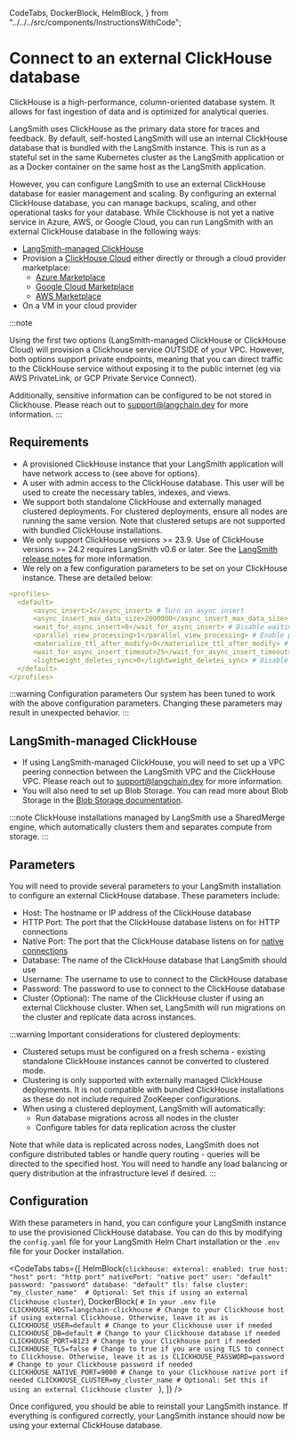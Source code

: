   CodeTabs,
  DockerBlock,
  HelmBlock,
} from "../../../src/components/InstructionsWithCode";

# Connect to an external ClickHouse database

ClickHouse is a high-performance, column-oriented database system. It allows for fast ingestion of data and is optimized for analytical queries.

LangSmith uses ClickHouse as the primary data store for traces and feedback. By default, self-hosted LangSmith will use an internal ClickHouse database that is bundled with the LangSmith instance. This is run as a stateful set in the same Kubernetes cluster as the LangSmith application or as a Docker container on the same host as the LangSmith application.

However, you can configure LangSmith to use an external ClickHouse database for easier management and scaling.
By configuring an external ClickHouse database, you can manage backups, scaling, and other operational tasks for your database.
While Clickhouse is not yet a native service in Azure, AWS, or Google Cloud, you can run LangSmith with an external ClickHouse database in the following ways:

- [LangSmith-managed ClickHouse](/self_hosting/langsmith_managed_clickhouse)
- Provision a [ClickHouse Cloud](https://clickhouse.cloud/) either directly or through a cloud provider marketplace:
  - [Azure Marketplace](https://azuremarketplace.microsoft.com/en-us/marketplace/apps/clickhouse.clickhouse_cloud?tab=Overview)
  - [Google Cloud Marketplace](https://console.cloud.google.com/marketplace/product/clickhouse-public/clickhouse-cloud)
  - [AWS Marketplace](https://aws.amazon.com/marketplace/pp/prodview-jettukeanwrfc)
- On a VM in your cloud provider

:::note

Using the first two options (LangSmith-managed ClickHouse or ClickHouse Cloud) will provision a Clickhouse service OUTSIDE of your VPC.
However, both options support private endpoints, meaning that you can direct traffic to the ClickHouse service without exposing it to the public internet (eg via AWS PrivateLink, or GCP Private Service Connect).

Additionally, sensitive information can be configured to be not stored in Clickhouse. Please reach out to support@langchain.dev for more information.
:::

## Requirements

- A provisioned ClickHouse instance that your LangSmith application will have network access to (see above for options).
- A user with admin access to the ClickHouse database. This user will be used to create the necessary tables, indexes, and views.
- We support both standalone ClickHouse and externally managed clustered deployments. For clustered deployments, ensure all nodes are running the same version. Note that clustered setups are not supported with bundled ClickHouse installations.
- We only support ClickHouse versions >= 23.9. Use of ClickHouse versions >= 24.2 requires LangSmith v0.6 or later. See the [LangSmith release notes](../release_notes) for more information.
- We rely on a few configuration parameters to be set on your ClickHouse instance. These are detailed below:

```yaml
<profiles>
  <default>
      <async_insert>1</async_insert> # Turn on async insert
      <async_insert_max_data_size>2000000</async_insert_max_data_size> # Flush data to disk after 2GB. You may need to adjust this based on your workload.
      <wait_for_async_insert>0</wait_for_async_insert> # Disable waiting for async insert by default
      <parallel_view_processing>1</parallel_view_processing> # Enable parallel view processing
      <materialize_ttl_after_modify>0</materialize_ttl_after_modify> # Disable TTL materialization after modify
      <wait_for_async_insert_timeout>25</wait_for_async_insert_timeout> # Set the timeout for waiting for async insert
      <lightweight_deletes_sync>0</lightweight_deletes_sync> # Disable lightweight deletes sync
  </default>
</profiles>
```

:::warning Configuration parameters
Our system has been tuned to work with the above configuration parameters. Changing these parameters may result in unexpected behavior.
:::

## LangSmith-managed ClickHouse

- If using LangSmith-managed ClickHouse, you will need to set up a VPC peering connection between the LangSmith VPC and the ClickHouse VPC. Please reach out to [support@langchain.dev](mailto:support@langchain.dev) for more information.
- You will also need to set up Blob Storage. You can read more about Blob Storage in the [Blob Storage documentation](/self_hosting/configuration/blob_storage).

:::note
ClickHouse installations managed by LangSmith use a SharedMerge engine, which automatically clusters them and separates compute from storage.
:::

## Parameters

You will need to provide several parameters to your LangSmith installation to configure an external ClickHouse database. These parameters include:

- Host: The hostname or IP address of the ClickHouse database
- HTTP Port: The port that the ClickHouse database listens on for HTTP connections
- Native Port: The port that the ClickHouse database listens on for [native connections](https://clickhouse.com/docs/en/interfaces/tcp)
- Database: The name of the ClickHouse database that LangSmith should use
- Username: The username to use to connect to the ClickHouse database
- Password: The password to use to connect to the ClickHouse database
- Cluster (Optional): The name of the ClickHouse cluster if using an external Clickhouse cluster. When set, LangSmith will run migrations on the cluster and replicate data across instances.

:::warning
Important considerations for clustered deployments:

- Clustered setups must be configured on a fresh schema - existing standalone ClickHouse instances cannot be converted to clustered mode.
- Clustering is only supported with externally managed ClickHouse deployments. It is not compatible with bundled ClickHouse installations as these do not include required ZooKeeper configurations.
- When using a clustered deployment, LangSmith will automatically:
  - Run database migrations across all nodes in the cluster
  - Configure tables for data replication across the cluster

Note that while data is replicated across nodes, LangSmith does not configure distributed tables or handle query routing - queries will be directed to the specified host. You will need to handle any load balancing or query distribution at the infrastructure level if desired.
:::

## Configuration

With these parameters in hand, you can configure your LangSmith instance to use the provisioned ClickHouse database. You can do this by modifying the `config.yaml` file for your LangSmith Helm Chart installation or the `.env` file for your Docker installation.

<CodeTabs
  tabs={[
    HelmBlock(`
  clickhouse:
    external:
      enabled: true
      host: "host"
      port: "http port"
      nativePort: "native port"
      user: "default"
      password: "password"
      database: "default"
      tls: false
      cluster: "my_cluster_name"  # Optional: Set this if using an external Clickhouse cluster
    `),
    DockerBlock(
      `# In your .env file
CLICKHOUSE_HOST=langchain-clickhouse # Change to your Clickhouse host if using external Clickhouse. Otherwise, leave it as is
CLICKHOUSE_USER=default # Change to your Clickhouse user if needed
CLICKHOUSE_DB=default # Change to your Clickhouse database if needed
CLICKHOUSE_PORT=8123 # Change to your Clickhouse port if needed
CLICKHOUSE_TLS=false # Change to true if you are using TLS to connect to Clickhouse. Otherwise, leave it as is
CLICKHOUSE_PASSWORD=password # Change to your Clickhouse password if needed
CLICKHOUSE_NATIVE_PORT=9000 # Change to your Clickhouse native port if needed
CLICKHOUSE_CLUSTER=my_cluster_name # Optional: Set this if using an external Clickhouse cluster
`
    ),
  ]}
/>

Once configured, you should be able to reinstall your LangSmith instance. If everything is configured correctly, your LangSmith instance should now be using your external ClickHouse database.
